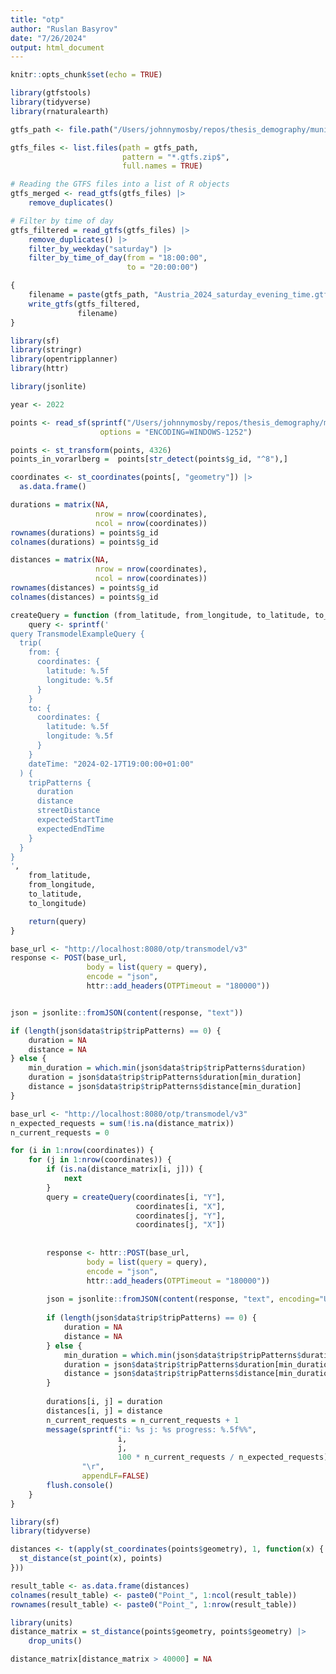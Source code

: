 ```yaml
---
title: "otp"
author: "Ruslan Basyrov"
date: "7/26/2024"
output: html_document
---
```


```r
knitr::opts_chunk$set(echo = TRUE)
```

```r
library(gtfstools)
library(tidyverse)
library(rnaturalearth)
```

```r
gtfs_path <- file.path("/Users/johnnymosby/repos/thesis_demography/municipalitiesOTPDistances/serverOTP/GTFS")
```

```r
gtfs_files <- list.files(path = gtfs_path,
                         pattern = "*.gtfs.zip$",
                         full.names = TRUE)
```

```r
# Reading the GTFS files into a list of R objects
gtfs_merged <- read_gtfs(gtfs_files) |> 
    remove_duplicates()
```


```r
# Filter by time of day
gtfs_filtered = read_gtfs(gtfs_files) |> 
    remove_duplicates() |> 
    filter_by_weekday("saturday") |>
    filter_by_time_of_day(from = "18:00:00",
                          to = "20:00:00")
```


```r
{
    filename = paste(gtfs_path, "Austria_2024_saturday_evening_time.gtfs.zip", sep="/")
    write_gtfs(gtfs_filtered,
               filename)
}
```

```r
library(sf)
library(stringr)
library(opentripplanner) 
library(httr)

library(jsonlite)

year <- 2022

points <- read_sf(sprintf("/Users/johnnymosby/repos/thesis_demography/municipalitiesOSRMDistances/clientR/data/STATISTIK_AUSTRIA_GEM_MP_%s0101/", year),
                    options = "ENCODING=WINDOWS-1252")

points <- st_transform(points, 4326)
points_in_vorarlberg =  points[str_detect(points$g_id, "^8"),]

coordinates <- st_coordinates(points[, "geometry"]) |>
  as.data.frame()

durations = matrix(NA,
                   nrow = nrow(coordinates),
                   ncol = nrow(coordinates))
rownames(durations) = points$g_id
colnames(durations) = points$g_id

distances = matrix(NA,
                   nrow = nrow(coordinates),
                   ncol = nrow(coordinates))
rownames(distances) = points$g_id
colnames(distances) = points$g_id
```


```r
createQuery = function (from_latitude, from_longitude, to_latitude, to_longitude) {
    query <- sprintf('
query TransmodelExampleQuery {
  trip(
    from: {
      coordinates: {
        latitude: %.5f
        longitude: %.5f
      }
    }
    to: {
      coordinates: {
        latitude: %.5f
        longitude: %.5f
      }
    }
    dateTime: "2024-02-17T19:00:00+01:00"
  ) {
    tripPatterns {
      duration
      distance
      streetDistance
      expectedStartTime
      expectedEndTime
    }
  }
}
',
    from_latitude,
    from_longitude,
    to_latitude,
    to_longitude)

    return(query) 
}

```


```r

base_url <- "http://localhost:8080/otp/transmodel/v3"
response <- POST(base_url, 
                 body = list(query = query), 
                 encode = "json",
                 httr::add_headers(OTPTimeout = "180000"))


json = jsonlite::fromJSON(content(response, "text"))

if (length(json$data$trip$tripPatterns) == 0) {
    duration = NA
    distance = NA
} else {
    min_duration = which.min(json$data$trip$tripPatterns$duration)
    duration = json$data$trip$tripPatterns$duration[min_duration]
    distance = json$data$trip$tripPatterns$distance[min_duration]
}
```

```r
base_url <- "http://localhost:8080/otp/transmodel/v3"
n_expected_requests = sum(!is.na(distance_matrix))
n_current_requests = 0

for (i in 1:nrow(coordinates)) {
    for (j in 1:nrow(coordinates)) {
        if (is.na(distance_matrix[i, j])) {
            next
        }
        query = createQuery(coordinates[i, "Y"],
                            coordinates[i, "X"],
                            coordinates[j, "Y"],
                            coordinates[j, "X"])
        
        
        response <- httr::POST(base_url, 
                 body = list(query = query), 
                 encode = "json",
                 httr::add_headers(OTPTimeout = "180000"))
        
        json = jsonlite::fromJSON(content(response, "text", encoding="UTF-8"))
        
        if (length(json$data$trip$tripPatterns) == 0) {
            duration = NA
            distance = NA
        } else {
            min_duration = which.min(json$data$trip$tripPatterns$duration)
            duration = json$data$trip$tripPatterns$duration[min_duration]
            distance = json$data$trip$tripPatterns$distance[min_duration]
        }
        
        durations[i, j] = duration
        distances[i, j] = distance
        n_current_requests = n_current_requests + 1
        message(sprintf("i: %s j: %s progress: %.5f%%", 
                        i, 
                        j,
                        100 * n_current_requests / n_expected_requests),
                "\r",
                appendLF=FALSE)
        flush.console()
    }
}
```

```r
library(sf)
library(tidyverse)

distances <- t(apply(st_coordinates(points$geometry), 1, function(x) {
  st_distance(st_point(x), points)
}))

result_table <- as.data.frame(distances)
colnames(result_table) <- paste0("Point_", 1:ncol(result_table))
rownames(result_table) <- paste0("Point_", 1:nrow(result_table))

library(units)
distance_matrix = st_distance(points$geometry, points$geometry) |>
    drop_units()

distance_matrix[distance_matrix > 40000] = NA
```

